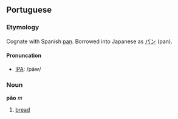 ==Portuguese==
===Etymology===
Cognate with Spanish [[pan]]. Borrowed into Japanese as [[パン]] (pan).

====Pronuncation====
*[[w:IPA|IPA]]: /pãw/

===Noun===
'''pão''' ''m''

# [[bread]]